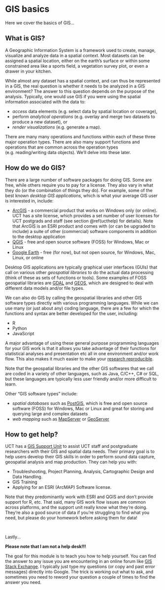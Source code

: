 # GIS basics

Here we cover the basics of GIS...

## What is GIS?

A Geographic Information System is a framework used to create, manage, visualize and analyze data in a spatial context. Most datasets can be assigned a spatial location, either on the earth's surface or within some constrained area like a sports field, a vegetation survey plot, or even a drawer in your kitchen.

While almost any dataset has a spatial context, and can thus be represented in a GIS, the real question is whether it needs to be analyzed in a GIS environment? The answer to this question depends on the purpose of the analysis. Typically, one would use GIS if you were using the spatial information associated with the data to:

* _access_ data elements (e.g. select data by spatial location or coverage), 
* perform _analytical operations_ (e.g. overlay and merge two datasets to produce a new dataset), or 
* _render visualizations_ (e.g. generate a map).

There are many many operations and functions within each of these three major operation types. There are also many support functions and operations that are common across the operation types (e.g. reading/writing data objects). We'll delve into these later.


## How do we do GIS?

There are a large number of software packages for doing GIS. Some are free, while others require you to pay for a license. They also vary in what they do (or the combination of things they do). For example, some of the best known _desktop GIS applications_, which is what your average GIS user is interested in, include:

* [ArcGIS](https://www.esri.com/en-us/arcgis/about-arcgis/overview) - a commercial product that works on Windows only (or online). UCT has a site license, which provides a set number of user licenses for UCT postgrads and staff (see section \@ref(ucthelp) for details). Note that ArcGIS is an ESRI product and comes with (or can be upgraded to include) a suite of other (commercial) software components in addition to the desktop application
* [QGIS](https://qgis.org/) - free and open source software (FOSS) for Windows, Mac or Linux
* [Google Earth](https://www.google.com/earth/versions/) - free (for now), but not open source, for Windows, Mac, Linux, or online

Desktop GIS applications are typically graphical user interfaces (GUIs) that call on various other _geospatial libraries_ to do the actual data processing (think of these as sets of functions or tools). Some examples of FOSS geospatial libraries are [GDAL](https://gdal.org/) and [GEOS](https://trac.osgeo.org/geos), which are designed to deal with different data models and/or file types.

We can also do GIS by calling the geospatial libraries and other GIS software types directly with various programming languages. While we can use many (or just about any) coding language, there are a few for which the functions and syntax are better developed for the user, including:

* R
* Python
* JavaScript

A major advantage of using these general purpose programming languages for your GIS work is that it allows you take advantage of their functions for statistical analyses and presentation etc all in one environment and/or work flow. This also makes it much easier to make your [research reproducible](https://ropensci.github.io/reproducibility-guide/sections/introduction/).

Note that the geospatial libraries and the other GIS softwares that we call are coded in a variety of other languages, such as Java, C/C++, C# or SQL, but these languages are typically less user friendly and/or more difficult to learn.

Other "GIS software types" include:

* _spatial databases_ such as [PostGIS](https://postgis.net/), which is free and open source software (FOSS) for Windows, Mac or Linux and great for storing and querying large and complex datasets
* _web mapping_ such as [MapServer](https://mapserver.org/) or [GeoServer](http://geoserver.org/)

## How to get help? {#ucthelp}

UCT has a [GIS Support Unit](http://www.lib.uct.ac.za/lib/services/gis-support) to assist UCT staff and postgraduate researchers with their GIS and spatial data needs. Their primary goal is to help users develop their GIS skills in order to perform sound data capture, geospatial analysis and map production. They can help you with:

* Troubleshooting, Project Planning, Analysis, Cartographic Design and Data Handling.
* GIS Training
* Applying for an ESRI (ArcMAP) Software license. 

Note that they predominantly work with ESRI and QGIS and don't provide support for R, etc. That said, many GIS work flow issues are common across platforms, and the support unit really know what they're doing. They're also a good source of data if you're struggling to find what you need, but please do your homework before asking them for data!

<br>

Lastly...

**Please note that I am not a help desk!!!**

The goal for this module is to teach you how to help yourself. You can find the answer to any issue you are encountering in an online forum like [GIS Stack Exchange](https://gis.stackexchange.com/). I typically just type my questions (or copy and past error messages) directly into Google. The trick is working out what to ask, and sometimes you need to reword your question a couple of times to find the answer you need.


